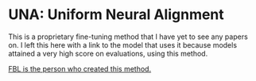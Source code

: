 # UNA: Uniform Neural Alignment

This is a proprietary fine-tuning method that I have yet to see any papers on. I left this here with a link to the model that uses it because models attained a very high score on evaluations, using this method.

[FBL is the person who created this method.](https://huggingface.co/fblgit)